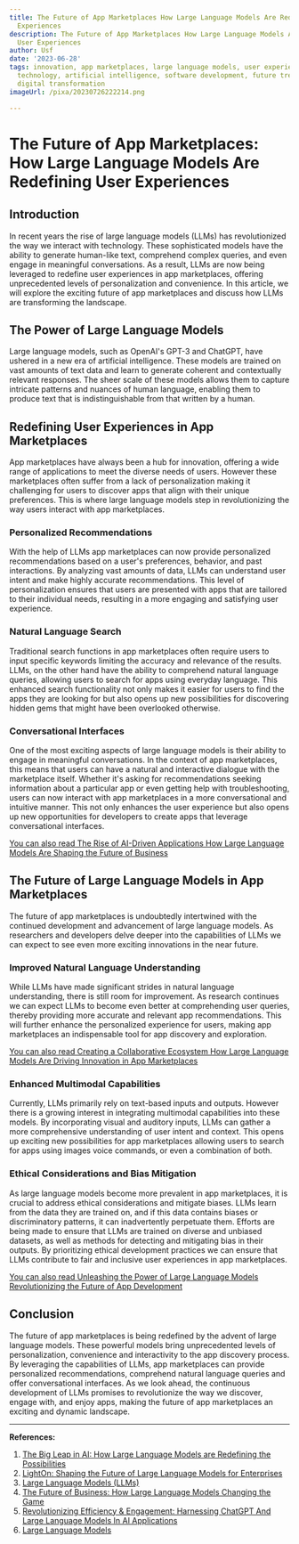 ```yaml
---
title: The Future of App Marketplaces How Large Language Models Are Redefining User
  Experiences
description: The Future of App Marketplaces How Large Language Models Are Redefining
  User Experiences
author: Usf
date: '2023-06-28'
tags: innovation, app marketplaces, large language models, user experiences, redefining,
  technology, artificial intelligence, software development, future trends, disruptive,
  digital transformation
imageUrl: /pixa/20230726222214.png

---
```

# The Future of App Marketplaces: How Large Language Models Are Redefining User Experiences

## Introduction

In recent years the  rise  of large language models (LLMs) has revolutionized the  way we  interact with technology. These sophisticated models have the ability to generate human-like text,  comprehend complex queries, and even engage in meaningful conversations. As a  result, LLMs are now being leveraged  to redefine user experiences in app marketplaces,  offering unprecedented levels of personalization and convenience. In this article, we will explore the exciting future of app marketplaces and discuss how LLMs  are transforming the landscape.

## The Power of Large Language Models

Large  language models, such as OpenAI's GPT-3 and  ChatGPT, have ushered in a new era of artificial intelligence. These models are trained on vast  amounts of  text data and learn to  generate coherent and contextually relevant responses. The sheer scale of these models  allows them to capture intricate patterns and nuances  of human language, enabling them to produce text that is indistinguishable  from that written by a  human.

##  Redefining User Experiences in  App Marketplaces

App marketplaces have always been a hub for innovation, offering a  wide range of applications to meet the diverse needs of users. However these marketplaces often suffer from a  lack of personalization making it challenging for users to discover apps that align  with their unique preferences. This is where large language models step in revolutionizing the way  users interact with app marketplaces.

### Personalized Recommendations

With  the  help of  LLMs app marketplaces  can  now provide personalized recommendations based  on a user's  preferences, behavior, and past interactions. By analyzing  vast amounts of data, LLMs can understand user intent  and make highly accurate recommendations. This level of personalization ensures that users are  presented with apps that are tailored to their individual needs, resulting in a more engaging and satisfying user experience.

### Natural Language Search

Traditional  search functions in app marketplaces often  require users to input specific keywords limiting the accuracy and relevance of the  results. LLMs, on the other hand have  the ability to comprehend natural  language queries, allowing users to search for apps  using everyday language. This enhanced  search functionality not only makes it easier for users to find the  apps they are looking for but also opens up new possibilities for discovering hidden gems that might have been overlooked otherwise.

### Conversational  Interfaces

One of the most exciting aspects of large language models is their ability to engage in meaningful conversations. In the context  of app marketplaces, this means  that users can have a natural and interactive dialogue with the marketplace itself. Whether it's asking for recommendations seeking information about a particular app or even getting help with troubleshooting, users can now interact with app marketplaces in a more conversational  and intuitive manner. This not only  enhances the user experience but also opens up  new opportunities  for developers to create apps that leverage  conversational interfaces.

[You can also read The Rise of  AI-Driven  Applications How Large Language Models Are Shaping the Future  of Business](The%20Rise%20of%20AI-Driven%20Applications%20How%20Large%20Language%20Models%20Are%20Shaping%20the%20Future%20of%20Business)


## The Future of Large Language Models in App Marketplaces

The future of app marketplaces is undoubtedly intertwined with the continued development and  advancement of large language models. As researchers and developers  delve deeper into the capabilities  of LLMs we can expect to see even more exciting innovations in the near future.

### Improved  Natural Language Understanding

While LLMs have made  significant  strides in  natural language understanding,  there is still room for improvement. As research  continues we  can  expect LLMs to become even better at comprehending user queries,  thereby providing more accurate and relevant app recommendations. This will  further  enhance  the personalized  experience for users, making  app marketplaces an  indispensable tool for app discovery and exploration.

[You can also read Creating a Collaborative Ecosystem How Large Language Models Are  Driving Innovation in App Marketplaces](Creating%20a%20Collaborative%20Ecosystem%20How%20Large%20Language%20Models%20Are%20Driving%20Innovation%20in%20App%20Marketplaces)


### Enhanced Multimodal Capabilities

Currently, LLMs primarily rely  on text-based inputs and outputs. However there is a growing interest in integrating multimodal capabilities into these models. By incorporating visual and auditory inputs, LLMs can gather a more comprehensive understanding of user intent and  context.  This opens up exciting new possibilities for app marketplaces allowing users to search for apps using images voice  commands, or even a combination of both.

### Ethical Considerations and Bias Mitigation

As large language models  become more prevalent in  app marketplaces, it is crucial to address ethical considerations  and mitigate  biases. LLMs learn from the data they are trained on, and if this data contains biases or discriminatory  patterns, it can inadvertently perpetuate them. Efforts are being  made to ensure that LLMs are trained on diverse and unbiased datasets, as well as methods for detecting and mitigating bias in their outputs. By prioritizing ethical development practices we can ensure that LLMs contribute  to fair and inclusive user experiences in app  marketplaces.

[You can also read Unleashing the Power of Large Language Models Revolutionizing the Future of App  Development](Unleashing%20the%20Power%20of%20Large%20Language%20Models%20Revolutionizing%20the%20Future%20of%20App%20Development)


##  Conclusion

The future of app marketplaces is being redefined by the advent of large language models. These powerful models bring unprecedented levels of personalization,  convenience and interactivity to the app discovery process. By leveraging the capabilities of LLMs, app marketplaces  can provide personalized recommendations, comprehend natural language  queries and offer conversational interfaces. As we look ahead, the continuous development of LLMs promises to revolutionize the  way we discover, engage with, and enjoy apps,  making the future of app marketplaces an exciting and dynamic landscape.

---

**References:**

1. [The Big Leap in AI: How Large Language Models  are Redefining the Possibilities](https://medium.com/@aashupel2023/the-big-leap-in-ai-how-large-language-models-are-redefining-the-possibilities-3b6d2d39afb8?source=rss------chatbots-5)
2. [LightOn: Shaping the Future of Large Language Models for Enterprises](https://www.linkedin.com/pulse/lighton-shaping-future-large-language-models-benjamin-wolba)
3. [Large Language Models (LLMs)](https://www.xenonstack.com/blog/large-language-models)
4. [The Future of Business: How Large Language Models Changing the Game](https://www.lighton.ai/blog/lighton-s-blog-4/the-future-of-business-how-large-language-models-changing-the-game-31)
5. [Revolutionizing Efficiency & Engagement: Harnessing ChatGPT And Large Language Models In AI Applications](https://www.cjco.com.au/article/news/revolutionizing-efficiency-engagement-harnessing-chatgpt-and-large-language-models-in-ai-applications/)
6.  [Large Language Models](https://towardsai.net/p/tag/large-language-models)